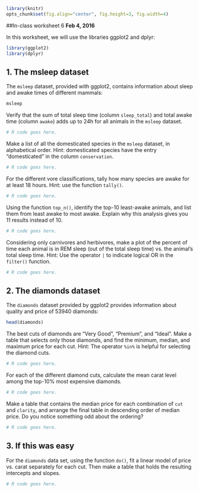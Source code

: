 ```r
library(knitr)
opts_chunk$set(fig.align="center", fig.height=3, fig.width=4)
```
##In-class worksheet 6
**Feb 4, 2016**

In this worksheet, we will use the libraries ggplot2 and dplyr:
```r
library(ggplot2)
library(dplyr)
```

## 1. The msleep dataset

The `msleep` dataset, provided with ggplot2, contains information about sleep and awake times of different mammals:
```r
msleep
```

Verify that the sum of total sleep time (column `sleep_total`) and total awake time (column `awake`)  adds up to 24h for all animals in the `msleep` dataset.
```r
# R code goes here.
```

Make a list of all the domesticated species in the `msleep` dataset, in alphabetical order. Hint: domesticated species have the entry "domesticated" in the column `conservation`.
```r
# R code goes here.
```

For the different vore classifications, tally how many species are awake for at least 18 hours. Hint: use the function `tally()`.
```r
# R code goes here.
```

Using the function `top_n()`, identify the top-10 least-awake animals, and list them from least awake to most awake. Explain why this analysis gives you 11 results instead of 10.
```r
# R code goes here.
```

Considering only carnivores and herbivores, make a plot of the percent of time each animal is in REM sleep (out of the total sleep time) vs. the animal's total sleep time. Hint: Use the operator `|` to indicate logical OR in the `filter()` function.
```r
# R code goes here.
```


## 2. The diamonds dataset

The `diamonds` dataset provided by ggplot2 provides information about quality and price of 53940 diamonds:
```r
head(diamonds)
```

The best cuts of diamonds are "Very Good", "Premium", and "Ideal". Make a table that selects only those diamonds, and find the minimum, median, and maximum price for each cut. Hint: The operator `%in%` is helpful for selecting the diamond cuts.
```r
# R code goes here.
```

For each of the different diamond cuts, calculate the mean carat level among the top-10% most expensive diamonds.
```r
# R code goes here.
```

Make a table that contains the median price for each combination of `cut` and `clarity`, and arrange the final table in descending order of median price. Do you notice something odd about the ordering?
```r
# R code goes here.
```


## 3. If this was easy

For the `diamonds` data set, using the function `do()`, fit a linear model of price vs. carat separately for each cut. Then make a table that holds the resulting intercepts and slopes.
```r
# R code goes here.
```

